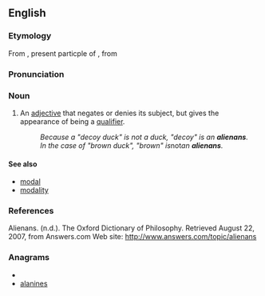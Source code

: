 ==English==

===Etymology===
From {{etyl|la|en}} {{term|alienans|aliēnans|lang=la}}, present particple of {{term|alieno|aliēno|lang=la|to make something another's}}, from {{term|alienus|aliēnus|lang=la|another's, foreign}}

===Pronunciation===
{{rfp}}

===Noun===
{{examples-right|sense='''alienans''' adjectives|examples=''purported'' contract<br />''alleged'' perpetrator<br />''forged'' passport<br />''expectant'' mother<br />''fantasy'' partner}}
{{en-noun|alienantes|pl2=alienans}}

# {{rhetoric|philosophy}} An [[adjective]] that negates or denies its subject, but gives the appearance of being a [[qualifier]]. 
#: ''Because a "decoy duck" is not a duck, "decoy" is an '''alienans'''. ''
#: ''In the case of "brown duck", "brown" is ''not'' an '''alienans'''.''

====See also====
* [[modal]]
* [[modality]]

===References===
Alienans. (n.d.). The Oxford Dictionary of Philosophy. Retrieved August 22, 2007, from Answers.com Web site: http://www.answers.com/topic/alienans

===Anagrams===
* {{alphagram|aaeilnns}}
* [[alanines#English|alanines]]